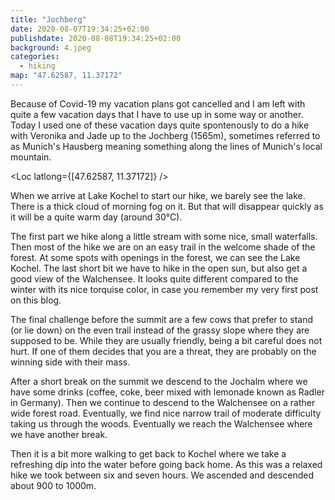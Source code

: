 ```yaml
---
title: "Jochberg"
date: 2020-08-07T19:34:25+02:00
publishdate: 2020-08-08T19:34:25+02:00
background: 4.jpeg
categories:
  - hiking
map: "47.62587, 11.37172"
---
```


Because of Covid-19 my vacation plans got cancelled and I am left with quite a
few vacation days that I have to use up in some way or another. Today I
used one of these vacation days quite spontenously to do a hike with Veronika
and Jade up to the
Jochberg (1565m), sometimes referred to as Munich's Hausberg meaning something
along the lines of Munich's local mountain.

<!--more-->

<Loc latlong={[47.62587, 11.37172]} />

When we arrive at Lake Kochel to start our hike, we barely see the lake. There
is a thick cloud of morning fog on it. But that will disappear quickly as it
will be a quite warm day (around 30°C).

The first part we hike along a little stream with some nice, small waterfalls.
Then most of the hike we are on an easy trail in the welcome shade of the forest.
At some spots with openings in the forest, we can see the Lake Kochel.
The last short bit we have to hike in the open sun, but also get a good view
of the Walchensee. It looks quite different compared to
the winter with its nice torquise color, in case you remember <Link to="/posts/190126-simetsberg/">my very first post on this blog</Link>.

<Gallery>
  <Rimg src="1.jpeg" caption="Lake Kochel" />
  <Rimg src="2.jpeg" caption="Walchensee" />
</Gallery>

<Pano src="2.jpeg" alt="" />

The final challenge before the summit are a few cows that prefer to stand (or lie down)
on the even trail instead of the grassy slope where they are supposed to be.
While they are usually friendly, being a bit careful does not hurt. If one of
them decides that you are a threat, they are probably on the winning side with
their mass.

<Rimg src="4.jpeg" alt="Cows blocking the trail" />

<Pano src="1.jpeg" caption="View from the summit" />

After a short break on the summit we descend to the Jochalm where we have
some drinks (coffee, coke, beer mixed with lemonade known as Radler in Germany).
Then we continue to descend to the Walchensee on a rather wide forest
road. Eventually, we find nice narrow trail of moderate difficulty taking
us through the woods. Eventually we reach the Walchensee where we have
another break.

<Rimg src="3.jpeg" alt="Walchensee" />
<Rimg src="5.jpeg" alt="Walchensee" />

Then it is a bit more walking to get back to Kochel where we take a refreshing
dip into the water before going back home. As this was a relaxed hike we took
between six and seven hours. We ascended and descended about 900 to 1000m.
